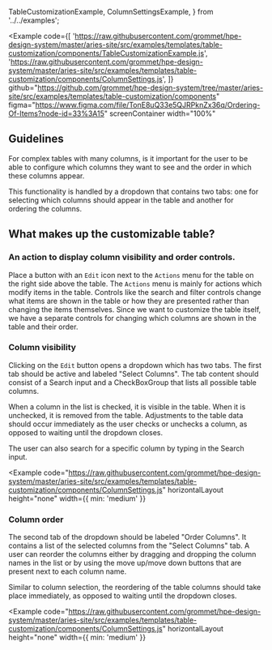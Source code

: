   TableCustomizationExample,
  ColumnSettingsExample,
} from '../../examples';

<Example
  code={[
    'https://raw.githubusercontent.com/grommet/hpe-design-system/master/aries-site/src/examples/templates/table-customization/components/TableCustomizationExample.js',
    'https://raw.githubusercontent.com/grommet/hpe-design-system/master/aries-site/src/examples/templates/table-customization/components/ColumnSettings.js',
  ]}
  github="https://github.com/grommet/hpe-design-system/tree/master/aries-site/src/examples/templates/table-customization/components"
  figma="https://www.figma.com/file/TonE8uQ33e5QJRPknZx36q/Ordering-Of-Items?node-id=33%3A15"
  screenContainer
  width="100%"
>
  <TableCustomizationExample />
</Example>

## Guidelines

For complex tables with many columns, is it important for the user to be able to 
configure which columns they want to see and the order in which these columns appear.

This functionality is handled by a dropdown that contains two tabs: one for selecting
which columns should appear in the table and another for ordering the columns.

## What makes up the customizable table?

### An action to display column visibility and order controls.

Place a button with an `Edit` icon next to the `Actions` menu for the table on the
right side above the table. The `Actions` menu is mainly for actions which modify
items in the table. Controls like the search and filter controls change what items
are shown in the table or how they are presented rather than changing the items
themselves. Since we want to customize the table itself, we have a separate controls
for changing which columns are shown in the table and their order.

### Column visibility

Clicking on the `Edit` button opens a dropdown which has two tabs. The first tab should
be active and labeled "Select Columns". The tab content should consist of a Search input
and a CheckBoxGroup that lists all possible table columns.

When a column in the list is checked, it is visible in the table. When it is unchecked,
it is removed from the table. Adjustments to the table data should occur immediately as
the user checks or unchecks a column, as opposed to waiting until the dropdown closes.

The user can also search for a specific column by typing in the Search input.

<Example
  code="https://raw.githubusercontent.com/grommet/hpe-design-system/master/aries-site/src/examples/templates/table-customization/components/ColumnSettings.js"
  horizontalLayout
  height="none"
  width={{ min: 'medium' }}
>
  <ColumnSettingsExample activeIndex={0} />
</Example>

### Column order

The second tab of the dropdown should be labeled "Order Columns". It contains a
list of the selected columns from the "Select Columns" tab. A user can reorder the
columns either by dragging and dropping the column names in the list or by using
the move up/move down buttons that are present next to each column name.

Similar to column selection, the reordering of the table columns should take
place immediately, as opposed to waiting until the dropdown closes.

<Example
  code="https://raw.githubusercontent.com/grommet/hpe-design-system/master/aries-site/src/examples/templates/table-customization/components/ColumnSettings.js"
  horizontalLayout
  height="none"
  width={{ min: 'medium' }}
>
  <ColumnSettingsExample activeIndex={1} />
</Example>